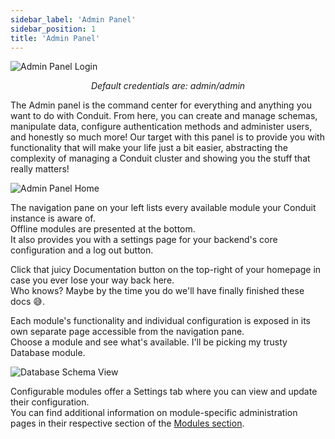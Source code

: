 ```yaml
---
sidebar_label: 'Admin Panel'
sidebar_position: 1
title: 'Admin Panel'
---
```


![Admin Panel Login](/v0.15/ui/login.png)

<p align="center"><em>Default credentials are: admin/admin</em></p>

The Admin panel is the command center for everything and anything you want to do with Conduit. From here,
you can create and manage schemas, manipulate data, configure authentication methods and administer users, and honestly
so much more! Our target with this panel is to provide you with functionality that will make your life just a bit easier,
abstracting the complexity of managing a Conduit cluster and showing you the stuff that really matters!

![Admin Panel Home](/v0.15/ui/home.png)

The navigation pane on your left lists every available module your Conduit instance is aware of.<br />
Offline modules are presented at the bottom.<br />
It also provides you with a settings page for your backend's core configuration and a log out button.

Click that juicy Documentation button on the top-right of your homepage in case you ever lose your way back here.<br />
Who knows? Maybe by the time you do we'll have finally finished these docs 😅.

Each module's functionality and individual configuration is exposed in its own separate page accessible from the navigation pane.<br />
Choose a module and see what's available. I'll be picking my trusty Database module.

![Database Schema View](/v0.15/modules/database/admin/schema_list_view.png)

Configurable modules offer a Settings tab where you can view and update their configuration.<br />
You can find additional information on module-specific administration pages in their respective section of the [Modules section](../modules/).
